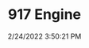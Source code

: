 ---
width: 1333
height: 2000
title: 917 Engine
description: The V12 of a 917 LH at CPR Classic in CA
date: 2/24/2022 3:50:21 PM
cameraMake: Sony
cameraModel: ILCE-7M3
lens: FE 35mm F1.4 GM
settingsfStop: f/1.4
settingsISO: ISO 100
settingsShutter: 1/100
settingsFocalLength: 35 mm
---